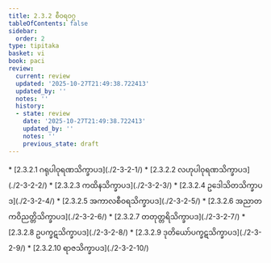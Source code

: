 ```yaml
---
title: 2.3.2 စီဝရဝဂ္ဂ
tableOfContents: false
sidebar:
  order: 2
type: tipitaka
basket: vi
book: paci
review:
  current: review
  updated: '2025-10-27T21:49:38.722413'
  updated_by: ''
  notes: ''
  history:
  - state: review
    date: '2025-10-27T21:49:38.722413'
    updated_by: ''
    notes: ''
    previous_state: draft
---
```



<ReviewStatus review={frontmatter.review} showDetails={true} />

<HypothesisAnnotation frontmatter={frontmatter} />

<DynamicBreadcrumb />



<TableOfContents book="paci" section="2.3.2">
* [2.3.2.1 ဂရုပါဝုရဏသိက္ခာပဒ](./2-3-2-1/)
* [2.3.2.2 လဟုပါဝုရဏသိက္ခာပဒ](./2-3-2-2/)
* [2.3.2.3 ကထိနသိက္ခာပဒ](./2-3-2-3/)
* [2.3.2.4 ဥဒေါသိတသိက္ခာပဒ](./2-3-2-4/)
* [2.3.2.5 အကာလစီဝရသိက္ခာပဒ](./2-3-2-5/)
* [2.3.2.6 အညာတကဝိညတ္တိသိက္ခာပဒ](./2-3-2-6/)
* [2.3.2.7 တတုတ္တရိသိက္ခာပဒ](./2-3-2-7/)
* [2.3.2.8 ဥပက္ခဋသိက္ခာပဒ](./2-3-2-8/)
* [2.3.2.9 ဒုတိယော်ပက္ခဋသိက္ခာပဒ](./2-3-2-9/)
* [2.3.2.10 ရာဇသိက္ခာပဒ](./2-3-2-10/)
</TableOfContents>